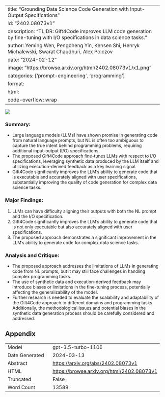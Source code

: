 
---
title: "Grounding Data Science Code Generation with Input-Output Specifications"
id: "2402.08073v1"
description: "TL;DR: Gift4Code improves LLM code generation by fine-tuning with I/O specifications in data science tasks."
author: Yeming Wen, Pengcheng Yin, Kensen Shi, Henryk Michalewski, Swarat Chaudhuri, Alex Polozov
date: "2024-02-12"
image: "https://browse.arxiv.org/html/2402.08073v1/x1.png"
categories: ['prompt-engineering', 'programming']
format:
  html:
    code-overflow: wrap
---

![](https://browse.arxiv.org/html/2402.08073v1/x1.png)

### **Summary:**
- Large language models (LLMs) have shown promise in generating code from natural language prompts, but NL is often too ambiguous to capture the true intent behind programming problems, requiring additional input-output (I/O) specifications.
- The proposed Gift4Code approach fine-tunes LLMs with respect to I/O specifications, leveraging synthetic data produced by the LLM itself and utilizing execution-derived feedback as a key learning signal.
- Gift4Code significantly improves the LLM’s ability to generate code that is executable and accurately aligned with user specifications, substantially improving the quality of code generation for complex data science tasks.

### **Major Findings:**
1. LLMs can have difficulty aligning their outputs with both the NL prompt and the I/O specification.
2. Gift4Code significantly improves the LLM’s ability to generate code that is not only executable but also accurately aligned with user specifications.
3. The proposed approach demonstrates a significant improvement in the LLM’s ability to generate code for complex data science tasks.

### **Analysis and Critique:**
- The proposed approach addresses the limitations of LLMs in generating code from NL prompts, but it may still face challenges in handling complex programming tasks.
- The use of synthetic data and execution-derived feedback may introduce biases or limitations in the fine-tuning process, potentially affecting the generalizability of the model.
- Further research is needed to evaluate the scalability and adaptability of the Gift4Code approach to different domains and programming tasks. Additionally, the methodological issues and potential biases in the synthetic data generation process should be carefully considered and addressed.

## Appendix

|          |          |
|----------|----------|
| Model     | gpt-3.5-turbo-1106       |
| Date Generated     | 2024-03-13       |
| Abstract | [https://arxiv.org/abs/2402.08073v1](https://arxiv.org/abs/2402.08073v1)        |
| HTML     | [https://browse.arxiv.org/html/2402.08073v1](https://browse.arxiv.org/html/2402.08073v1)       |
| Truncated       | False       |
| Word Count       | 13589       |